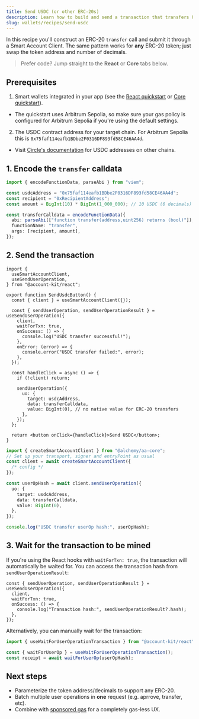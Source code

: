 ```yaml
---
title: Send USDC (or other ERC-20s)
description: Learn how to build and send a transaction that transfers USDC from a smart account using Smart Wallets.
slug: wallets/recipes/send-usdc
---
```


In this recipe you'll construct an ERC-20 `transfer` call and submit it through a Smart Account Client. The same pattern works for **any** ERC-20 token; just swap the token address and number of decimals.

> Prefer code? Jump straight to the **React** or **Core** tabs below.

## Prerequisites

1. Smart wallets integrated in your app (see the [React quickstart](/wallets/react/quickstart) or [Core quickstart](/wallets/core/quickstart)).

- The quickstart uses Arbitrum Sepolia, so make sure your gas policy is configured for Arbitrum Sepolia if you're using the default settings.

2. The USDC contract address for your target chain. For Arbitrum Sepolia this is `0x75faf114eafb1BDbe2F0316DF893fd58CE46AA4d`.

- Visit [Circle's documentation](https://developers.circle.com/stablecoins/usdc-contract-addresses) for USDC addresses on other chains.

## 1. Encode the `transfer` calldata

```ts
import { encodeFunctionData, parseAbi } from "viem";

const usdcAddress = "0x75faf114eafb1BDbe2F0316DF893fd58CE46AA4d";
const recipient = "0xRecipientAddress";
const amount = BigInt(10) * BigInt(1_000_000); // 10 USDC (6 decimals)

const transferCalldata = encodeFunctionData({
  abi: parseAbi(["function transfer(address,uint256) returns (bool)"]),
  functionName: "transfer",
  args: [recipient, amount],
});
```

## 2. Send the transaction

<Tabs>
  <Tab title="React (hook)">

```tsx
import {
  useSmartAccountClient,
  useSendUserOperation,
} from "@account-kit/react";

export function SendUsdcButton() {
  const { client } = useSmartAccountClient({});

  const { sendUserOperation, sendUserOperationResult } = useSendUserOperation({
    client,
    waitForTxn: true,
    onSuccess: () => {
      console.log("USDC transfer successful!");
    },
    onError: (error) => {
      console.error("USDC transfer failed:", error);
    },
  });

  const handleClick = async () => {
    if (!client) return;

    sendUserOperation({
      uo: {
        target: usdcAddress,
        data: transferCalldata,
        value: BigInt(0), // no native value for ERC-20 transfers
      },
    });
  };

  return <button onClick={handleClick}>Send USDC</button>;
}
```

  </Tab>
  <Tab title="Core (vanilla Javascript)">

```ts
import { createSmartAccountClient } from "@alchemy/aa-core";
// Set up your transport, signer and entryPoint as usual
const client = await createSmartAccountClient({
  /* config */
});

const userOpHash = await client.sendUserOperation({
  uo: {
    target: usdcAddress,
    data: transferCalldata,
    value: BigInt(0),
  },
});

console.log("USDC transfer userOp hash:", userOpHash);
```

  </Tab>
</Tabs>

## 3. Wait for the transaction to be mined

If you're using the React hooks with `waitForTxn: true`, the transaction will automatically be waited for. You can access the transaction hash from `sendUserOperationResult`:

```tsx
const { sendUserOperation, sendUserOperationResult } = useSendUserOperation({
  client,
  waitForTxn: true,
  onSuccess: () => {
    console.log("Transaction hash:", sendUserOperationResult?.hash);
  },
});
```

Alternatively, you can manually wait for the transaction:

```ts
import { useWaitForUserOperationTransaction } from "@account-kit/react";

const { waitForUserOp } = useWaitForUserOperationTransaction();
const receipt = await waitForUserOp(userOpHash);
```

## Next steps

- Parameterize the token address/decimals to support any ERC-20.
- Batch multiple user operations in **one** request (e.g. aprrove, transfer, etc).
- Combine with [sponsored gas](/wallets/transactions/sponsor-gas/sponsor-gas) for a completely gas-less UX.
